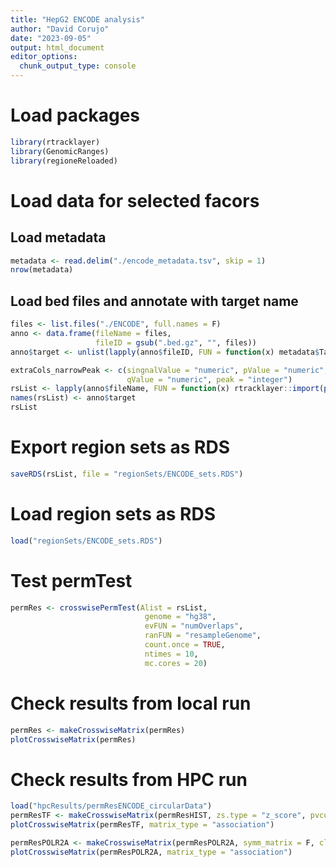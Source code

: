 ```yaml
---
title: "HepG2 ENCODE analysis"
author: "David Corujo"
date: "2023-09-05"
output: html_document
editor_options: 
  chunk_output_type: console
---
```


# Load packages

```r
library(rtracklayer)
library(GenomicRanges)
library(regioneReloaded)
```


# Load data for selected facors

## Load metadata

```r
metadata <- read.delim("./encode_metadata.tsv", skip = 1)
nrow(metadata)
```

## Load bed files and annotate with target name

```r
files <- list.files("./ENCODE", full.names = F)
anno <- data.frame(fileName = files,
                   fileID = gsub(".bed.gz", "", files))
anno$target <- unlist(lapply(anno$fileID, FUN = function(x) metadata$Target.of.assay[grep(x, metadata$Files)]))

extraCols_narrowPeak <- c(singnalValue = "numeric", pValue = "numeric",
                          qValue = "numeric", peak = "integer")
rsList <- lapply(anno$fileName, FUN = function(x) rtracklayer::import(paste0("./ENCODE/", x), extraCols = extraCols_narrowPeak))
names(rsList) <- anno$target 
rsList
```

# Export region sets as RDS

```r
saveRDS(rsList, file = "regionSets/ENCODE_sets.RDS")
```

# Load region sets as RDS

```r
load("regionSets/ENCODE_sets.RDS")
```

# Test permTest

```r
permRes <- crosswisePermTest(Alist = rsList,
                              genome = "hg38",
                              evFUN = "numOverlaps",
                              ranFUN = "resampleGenome",
                              count.once = TRUE,
                              ntimes = 10,
                              mc.cores = 20)
```

# Check results from local run

```r
permRes <- makeCrosswiseMatrix(permRes)
plotCrosswiseMatrix(permRes)
```

# Check results from HPC run

```r
load("hpcResults/permResENCODE_circularData")
permResTF <- makeCrosswiseMatrix(permResHIST, zs.type = "z_score", pvcut = 0.01, subEX = 0, symm_matrix = F)
plotCrosswiseMatrix(permResTF, matrix_type = "association")
```


```r
permResPOLR2A <- makeCrosswiseMatrix(permResPOLR2A, symm_matrix = F, clusterize = F, zs.type = "z_score")
plotCrosswiseMatrix(permResPOLR2A, matrix_type = "association")
```